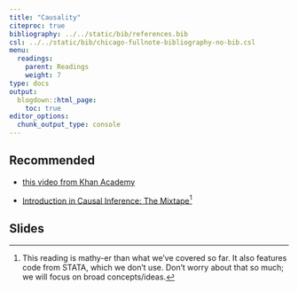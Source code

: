 ```yaml
---
title: "Causality"
citeproc: true
bibliography: ../../static/bib/references.bib
csl: ../../static/bib/chicago-fullnote-bibliography-no-bib.csl
menu: 
  readings:
    parent: Readings
    weight: 7
type: docs
output:
  blogdown::html_page:
    toc: true
editor_options: 
  chunk_output_type: console
---
```



## Recommended

- [this video from Khan Academy](https://www.khanacademy.org/math/probability/scatterplots-a1/creating-interpreting-scatterplots/v/correlation-and-causality)

- <i class="fas fa-book"></i> [Introduction in Causal Inference: The Mixtape](https://mixtape.scunning.com)^[This reading is mathy-er than what we've covered so far. It also features code from STATA, which we don't use. Don't worry about that so much; we will focus on broad concepts/ideas.]



## Slides

<!-- ### Tuesday -->

<!-- [Class slides here](/slides/08-causality.html) -->


<!-- ```{r,echo=FALSE} -->
<!-- xaringanExtra::embed_xaringan( -->
<!--    url = "/slides/08-causality.html", -->
<!--    ratio = "16:9" -->
<!-- ) -->
<!-- ``` -->


<!-- ### Thursday -->

<!-- [Class slides here](/slides/08-causality-II.html) -->


<!-- ```{r,echo=FALSE} -->
<!-- xaringanExtra::embed_xaringan( -->
<!--    url = "/slides/08-causality-II.html", -->
<!--    ratio = "16:9" -->
<!-- ) -->
<!-- ``` -->